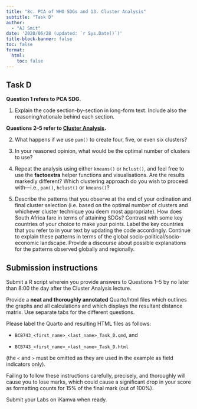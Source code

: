 ```yaml
---
title: "8c. PCA of WHO SDGs and 13. Cluster Analysis"
subtitle: "Task D"
author: 
  - "AJ Smit"
date: '2020/06/28 (updated: `r Sys.Date()`)'
title-block-banner: false
toc: false
format:
  html:
    toc: false
---
```


## Task D

**Question 1 refers to PCA SDG.**

1. Explain the code section-by-section in long-form text. Include also the reasoning/rationale behind each section.

**Questions 2--5 refer to [Cluster Analysis](../13-cluster_analysis.qmd).**

2. What happens if we use `pam()` to create four, five, or even six clusters?

3. In your reasoned opinion, what would be the optimal number of clusters to use?

4. Repeat the analysis using either `kmeans()` or `hclust()`, and feel free to use the **factoextra** helper functions and visualisations. Are the results markedly different? Which clustering approach do you wish to proceed with---i.e., `pam()`, `hclust()` or `kmeans()`?

5. Describe the patterns that you observe at the end of your ordination and final cluster selection (i.e. based on the optimal number of clusters and whichever cluster technique you deem most appropriate). How does South Africa fare in terms of attaining SDGs? Contrast with some key countries of your choice to make your points. Label the key countries that you refer to in your text by updating the code accordingly. Continue to explain these patterns in terms of the global socio-political/socio-economic landscape. Provide a discourse about possible explanations for the patterns observed globally and regionally.

::: callout-important
## Submission instructions

Submit a R script wherein you provide answers to Questions 1--5 by no later than 8:00 the day after the Cluster Analysis lecture.

Provide a **neat and thoroughly annotated** Quarto/html files which outlines the graphs and all calculations and which displays the resultant distance matrix. Use separate tabs for the different questions.

Please label the Quarto and resulting HTML files as follows:

-   `BCB743_<first_name>_<last_name>_Task_D.qmd`, and

-   `BCB743_<first_name>_<last_name>_Task_D.html`

(the `<` and `>` must be omitted as they are used in the example as field indicators only).

Failing to follow these instructions carefully, precisely, and thoroughly will cause you to lose marks, which could cause a significant drop in your score as formatting counts for 15% of the final mark (out of 100%).

Submit your Labs on iKamva when ready.
:::
